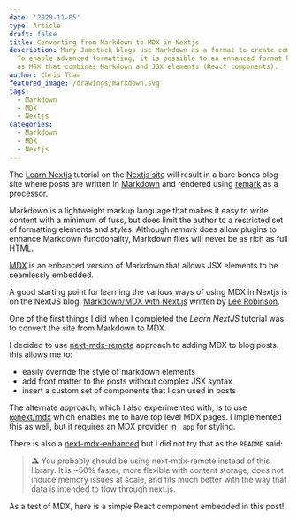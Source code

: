 ```yaml
---
date: '2020-11-05'
type: Article
draft: false
title: Converting from Markdown to MDX in Nextjs
description: Many Jamstack blogs use Markdown as a format to create content.
  To enable advanced formatting, it is possible to an enhanced format known
  as MSX that combines Markdown and JSX elements (React components).
author: Chris Tham
featured_image: /drawings/markdown.svg
tags:
  - Markdown
  - MDX
  - Nextjs
categories:
  - Markdown
  - MDX
  - Nextjs
---
```


The [Learn Nextjs](https://nextjs.org/learn/basics/create-nextjs-app) tutorial
on the [Nextjs site](https://nextjs.org) will result in a bare bones blog site
where posts are written in [Markdown](https://www.markdownguide.org) and
rendered using [remark](https://remark.js.org) as a processor.

Markdown is a lightweight markup language that makes it easy to write content
with a minimum of fuss, but does limit the author to a restricted set of
formatting elements and styles. Although _remark_ does allow plugins to
enhance Markdown functionality, Markdown files will never be as rich as
full HTML.

[MDX](https://mdxjs.com) is an enhanced version of Markdown that allows JSX
elements to be seamlessly embedded.

A good starting point for learning the various ways of using MDX in Nextjs
is on the NextJS blog:
[Markdown/MDX with Next.js](https://nextjs.org/blog/markdown)
written by [Lee Robinson](https://leerob.io).

One of the first things I did when I completed the _Learn NextJS_ tutorial
was to convert the site from Markdown to MDX.

I decided to use [next-mdx-remote](https://github.com/hashicorp/next-mdx-remote)
approach to adding MDX to blog posts. this allows me to:

- easily override the style of markdown elements
- add front matter to the posts without complex JSX syntax
- insert a custom set of components that I can used in posts

The alternate approach, which I also experimented with, is to use
[@next/mdx](https://github.com/vercel/next.js/tree/canary/packages/next-mdx)
which enables me to have top level MDX pages. I implemented this as well,
but it requires an MDX provider in `_app` for styling.

There is also a
[next-mdx-enhanced](https://github.com/hashicorp/next-mdx-enhanced)
but I did not try that as the `README` said:

> ⚠️ You probably should be using next-mdx-remote instead of this library.
> It is ~50% faster, more flexible with content storage, does not induce memory
> issues at scale, and fits much better with the way that data is intended to
> flow through next.js.

As a test of MDX, here is a simple React component embedded in this post!

<TestComponent name="MDX" />
